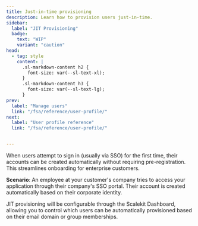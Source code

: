 ```yaml
---
title: Just-in-time provisioning
description: Learn how to provision users just-in-time.
sidebar:
  label: "JIT Provisioning"
  badge:
    text: "WIP"
    variant: "caution"
head:
  - tag: style
    content: |
      .sl-markdown-content h2 {
        font-size: var(--sl-text-xl);
      }
      .sl-markdown-content h3 {
        font-size: var(--sl-text-lg);
      }
prev:
  label: "Manage users"
  link: "/fsa/reference/user-profile/"
next:
  label: "User profile reference"
  link: "/fsa/reference/user-profile/"


---
```



When users attempt to sign in (usually via SSO) for the first time, their accounts can be created automatically without requiring pre-registration. This streamlines onboarding for enterprise customers.

**Scenario**: An employee at your customer's company tries to access your application through their company's SSO portal. Their account is created automatically based on their corporate identity.

JIT provisioning will be configurable through the Scalekit Dashboard, allowing you to control which users can be automatically provisioned based on their email domain or group memberships.